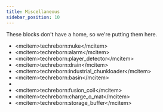 ```yaml
---
title: Miscellaneous
sidebar_position: 10
---
```


These blocks don't have a home, so we're putting them here.

- \<mcitem\>techreborn:nuke\</mcitem\>
- \<mcitem\>techreborn:alarm\</mcitem\>
- \<mcitem\>techreborn:player_detector\</mcitem\>
- \<mcitem\>techreborn:drain\</mcitem\>
- \<mcitem\>techreborn:industrial_chunkloader\</mcitem\>
- \<mcitem\>techreborn:basin\</mcitem\>
- <McItem slug="techreborn:fusion_coil" />
- \<mcitem\>techreborn:fusion_coil\</mcitem\>
- \<mcitem\>techreborn:charge_o_mat\</mcitem\>
- \<mcitem\>techreborn:storage_buffer\</mcitem\>
